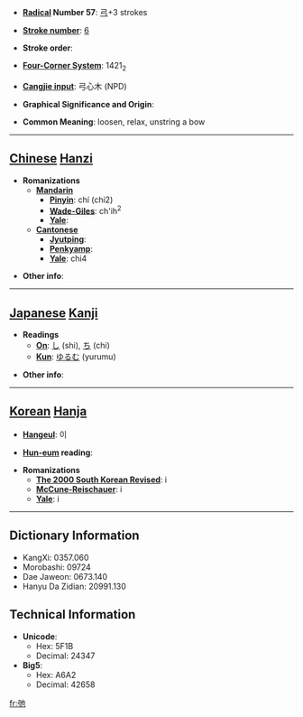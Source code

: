 * '''[[Wiktionary:Chinese radical index| Radical]] Number 57''': [[Wiktionary:Chinese radical index 弓|弓]]+3 strokes

* '''[[Wiktionary:Chinese total strokes index|Stroke number]]''': [[Wiktionary:Chinese total strokes index 6|6]]

* '''Stroke order''': 

* '''[[Wiktionary:Chinese four corner index|Four-Corner System]]''': 1421<sub>2</sub>

* '''[[Wiktionary:Chinese Cangjie index|Cangjie input]]''': 弓心木 (NPD)

* '''Graphical Significance and Origin''': 

* '''Common Meaning''': loosen, relax, unstring a bow

----

== [[Chinese]] [[Hanzi]] ==

* '''Romanizations'''
** '''[[Mandarin]]'''
*** '''[[Pinyin]]''': chí (chi2)
*** '''[[Wade-Giles]]''': ch'ih<sup>2</sup>
*** '''[[Yale]]''': 
** '''[[Cantonese]]'''
*** '''[[Jyutping]]''':
*** '''[[Penkyamp]]''': 
*** '''[[Yale]]''': chi4

* '''Other info''': 

----

== [[Japanese]] [[Kanji]] ==

* '''Readings'''
** '''[[On]]''': [[し]] (shi), [[ち]] (chi)
** '''[[Kun]]''': [[ゆるむ]] (yurumu)

* '''Other info''':  

----

== [[Korean]] [[Hanja]] ==

* '''[[Hangeul]]''': 이

* '''[[Hun-eum]] reading''': 

* '''Romanizations'''
** '''[[The 2000 South Korean Revised Romanization|The 2000 South Korean Revised]]''': i
** '''[[McCune-Reischauer]]''': i
** '''[[Yale]]''': i

----

== Dictionary Information ==

* KangXi: 0357.060
* Morobashi: 09724
* Dae Jaweon: 0673.140
* Hanyu Da Zidian: 20991.130

== Technical Information ==

* '''Unicode''':
** Hex: 5F1B
** Decimal: 24347
* '''Big5''':
** Hex: A6A2
** Decimal: 42658

[[fr:弛]]